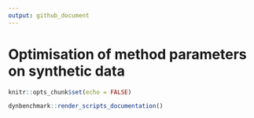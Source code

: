 ```yaml
---
output: github_document
---
```


# Optimisation of method parameters on synthetic data

```r
knitr::opts_chunk$set(echo = FALSE)
```

```r
dynbenchmark::render_scripts_documentation()
```
